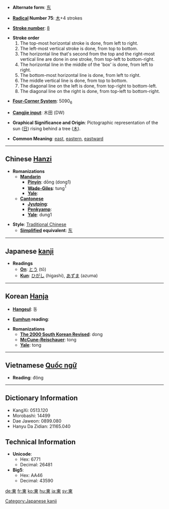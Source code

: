 * '''Alternate form''': [[东]]

* '''[[Wiktionary:Chinese radical index| Radical]] Number 75''': [[Wiktionary:Chinese radical index 木|木]]+4 strokes

* '''[[Wiktionary:Chinese total strokes index|Stroke number]]''': [[Wiktionary:Chinese total strokes index 8|8]]

*'''Stroke order'''
*# The top-most horizontal stroke is done, from left to right.
*# The left-most vertical stroke is done, from top to bottom.
*# The horizontal line that's second from the top and the right-most vertical line are done in one stroke, from top-left to bottom-right.
*# The horizontal line in the middle of the 'box' is done, from left to right.
*# The bottom-most horizontal line is done, from left to right.
*# The middle vertical line is done, from top to bottom.
*# The diagonal line on the left is done, from top-right to bottom-left.
*# The diagonal line on the right is done, from top-left to bottom-right.

* '''[[Wiktionary:Chinese four corner index|Four-Corner System]]''': 5090<sub>6</sub>

* '''[[Wiktionary:Chinese Cangjie index|Cangjie input]]''': 木田 (DW)

* '''Graphical Significance and Origin''': Pictographic representation of the sun ([[日]]) rising behind a tree ([[木]]).

* '''Common Meaning''': [[east]], [[eastern]], [[eastward]]

----

== Chinese [[Hanzi]] ==

* '''Romanizations'''
** '''[[Mandarin]]'''
*** '''[[Pinyin]]''': dōng (dong1)
*** '''[[Wade-Giles]]''': tung<sup>1</sup>
*** '''[[Yale]]''': 
** '''[[Cantonese]]'''
*** '''[[Jyutping]]''':
*** '''[[Penkyamp]]''': 
*** '''[[Yale]]''': dung1

* '''Style''': [[Traditional Chinese]] 
** '''[[Simplified Chinese|Simplified]] equivalent''': [[东]]


----

== Japanese [[kanji]] ==

* '''Readings'''
** '''[[On]]''': [[とう]] (tō)
** '''[[Kun]]''': [[ひがし]] (higashi), [[あずま]] (azuma)


----

== Korean [[Hanja]] ==

* '''[[Hangeul]]''': 동

* '''[[Eumhun]] reading''': 

* '''Romanizations'''
** '''[[The 2000 South Korean Revised Romanization|The 2000 South Korean Revised]]''': dong
** '''[[McCune-Reischauer]]''': tong
** '''[[Yale]]''': tong
----

== Vietnamese [[Quốc ngữ]] ==

* '''Reading''': đông <!--hốc-->

----

== Dictionary Information ==

* KangXi: 0513.120
* Morobashi: 14499
* Dae Jaweon: 0899.080
* Hanyu Da Zidian: 21165.040

==Technical Information==

* '''Unicode''':
** Hex: 6771
** Decimal: 26481
* '''Big5''':
** Hex: AA46
** Decimal: 43590

[[Category:Japanese kanji]]

[[de:東]]
[[fr:東]]
[[ko:東]]
[[hu:東]]
[[ja:東]]
[[sv:東]]